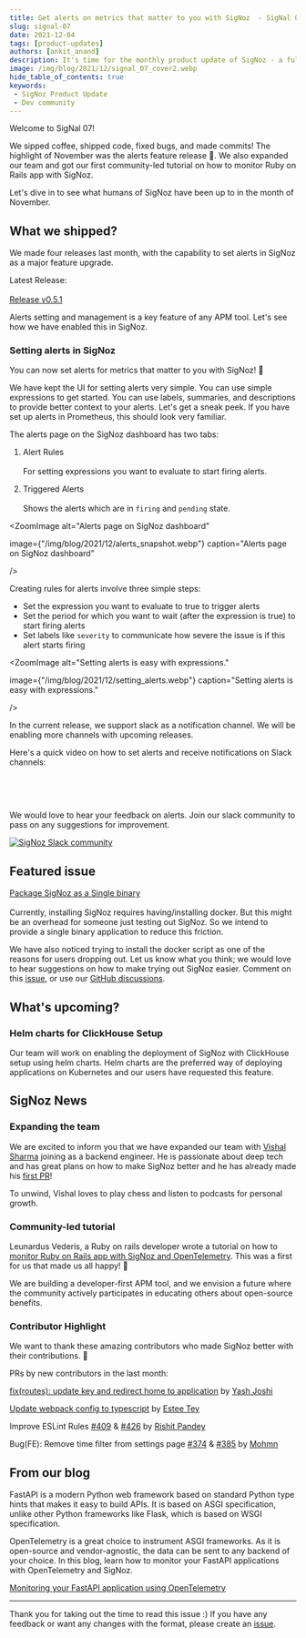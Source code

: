 ```yaml
---
title: Get alerts on metrics that matter to you with SigNoz  - SigNal 07
slug: signal-07
date: 2021-12-04
tags: [product-updates]
authors: [ankit_anand]
description: It's time for the monthly product update of SigNoz - a full-stack open-source APM tool. Find out what we've been upto at SigNoz during November, 2021.
image: /img/blog/2021/12/signal_07_cover2.webp
hide_table_of_contents: true
keywords:
 - SigNoz Product Update
 - Dev community
---
```



<head>
  <link rel="canonical" href="https://signoz.io/blog/community-update-07/"/>
</head>

Welcome to SigNal 07!

We sipped coffee, shipped code, fixed bugs, and made commits! The highlight of November was the alerts feature release 🔔. We also expanded our team and got our first community-led tutorial on how to monitor Ruby on Rails app with SigNoz.



Let's dive in to see what humans of SigNoz have been up to in the month of November.

## What we shipped?
We made four releases last month, with the capability to set alerts in SigNoz as a major feature upgrade.

Latest Release:<br></br>
[Release v0.5.1](https://github.com/SigNoz/signoz/releases/tag/v0.5.1)

Alerts setting and management is a key feature of any APM tool. Let's see how we have enabled this in SigNoz.

### Setting alerts in SigNoz
You can now set alerts for metrics that matter to you with SigNoz! 🎉 

We have kept the UI for setting alerts very simple. You can use simple expressions to get started. You can use labels, summaries, and descriptions to provide better context to your alerts. Let's get a sneak peek. If you have set up alerts in Prometheus, this should look very familiar.

The alerts page on the SigNoz dashboard has two tabs:
1. Alert Rules<br></br>
   For setting expressions you want to evaluate to start firing alerts.

2. Triggered Alerts<br></br>
   Shows the alerts which are in `firing` and `pending` state.



<ZoomImage
   alt="Alerts page on SigNoz dashboard"
   
   image={"/img/blog/2021/12/alerts_snapshot.webp"}
   caption="Alerts page on SigNoz dashboard"
   
/>

Creating rules for alerts involve three simple steps:
- Set the expression you want to evaluate to true to trigger alerts
- Set the period for which you want to wait (after the expression is true) to start firing alerts
- Set labels like `severity` to communicate how severe the issue is if this alert starts firing

<ZoomImage
   alt="Setting alerts is easy with expressions."
   
   image={"/img/blog/2021/12/setting_alerts.webp"}
   caption="Setting alerts is easy with expressions."
   
/>

In the current release, we support slack as a notification channel. We will be enabling more channels with upcoming releases.

Here's a quick video on how to set alerts and receive notifications on Slack channels:

<p>&nbsp;</p>

<Youtube id="HBLtC3UKpmA"  />

<p>&nbsp;</p>

We would love to hear your feedback on alerts. Join our slack community to pass on any suggestions for improvement.

[![SigNoz Slack community](/img/blog/common/join_slack_cta.png)](https://signoz.io/slack)

## Featured issue
[Package SigNoz as a Single binary](https://github.com/SigNoz/signoz/issues/392)<br></br>
Currently, installing SigNoz requires having/installing docker. But this might be an overhead for someone just testing out SigNoz. So we intend to provide a single binary application to reduce this friction.

We have also noticed trying to install the docker script as one of the reasons for users dropping out. Let us know what you think; we would love to hear suggestions on how to make trying out SigNoz easier. Comment on this [issue](https://github.com/SigNoz/signoz/issues/392), or use our [GitHub discussions](https://github.com/SigNoz/signoz/discussions).

## What's upcoming?
### Helm charts for ClickHouse Setup
Our team will work on enabling the deployment of SigNoz with ClickHouse setup using helm charts. Helm charts are the preferred way of deploying applications on Kubernetes and our users have requested this feature.

## SigNoz News
### Expanding the team
We are excited to inform you that we have expanded our team with [Vishal Sharma](https://www.linkedin.com/in/makeavish/) joining as a backend engineer. He is passionate about deep tech and has great plans on how to make SigNoz better and he has already made his [first PR](https://github.com/SigNoz/signoz/pull/429)!

To unwind, Vishal loves to play chess and listen to podcasts for personal growth.

### Community-led tutorial
Leunardus Vederis, a Ruby on rails developer wrote a tutorial on how to [monitor Ruby on Rails app with SigNoz and OpenTelemetry](https://medium.com/@leunardus.vederis714/monitor-your-ruby-on-rails-app-using-signoz-opentelemetry-b59578f3b252). This was a first for us that made us all happy! 🥳

We are building a developer-first APM tool, and we envision a future where the community actively participates in educating others about open-source benefits.

### Contributor Highlight
We want to thank these amazing contributors who made SigNoz better with their contributions. 🤗

PRs by new contributors in the last month:

[fix(routes): update key and redirect home to application](https://github.com/SigNoz/signoz/pull/342) by [Yash Joshi](https://github.com/jyash97)

[Update webpack config to typescript](https://github.com/SigNoz/signoz/pull/334) by [Estee Tey](https://github.com/lyqht)

Improve ESLint Rules [#409](https://github.com/SigNoz/signoz/issues/409) & [#426](https://github.com/SigNoz/signoz/pull/426) by [Rishit Pandey](https://github.com/genzyy)

Bug(FE): Remove time filter from settings page [#374](https://github.com/SigNoz/signoz/issues/374) & [#385](https://github.com/SigNoz/signoz/pull/385) by [Mohmn](https://github.com/Mohmn)


## From our blog
FastAPI is a modern Python web framework based on standard Python type hints that makes it easy to build APIs. It is based on ASGI specification, unlike other Python frameworks like Flask, which is based on WSGI specification.

OpenTelemetry is a great choice to instrument ASGI frameworks. As it is open-source and vendor-agnostic, the data can be sent to any backend of your choice. In this blog, learn how to monitor your FastAPI applications with OpenTelemetry and SigNoz.

[Monitoring your FastAPI application using OpenTelemetry](https://signoz.io/blog/opentelemetry-fastapi/)

---
Thank you for taking out the time to read this issue :) If you have any feedback or want any changes with the format, please create an [issue](https://github.com/SigNoz/signoz/issues).


